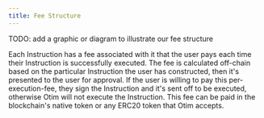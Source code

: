 ```yaml
---
title: Fee Structure
---
```


TODO: add a graphic or diagram to illustrate our fee structure

Each Instruction has a fee associated with it that the user pays each time their Instruction is successfully executed. The fee is calculated off-chain based on the particular Instruction the user has constructed, then it's presented to the user for approval. If the user is willing to pay this per-execution-fee, they sign the Instruction and it's sent off to be executed, otherwise Otim will not execute the Instruction. This fee can be paid in the blockchain's native token or any ERC20 token that Otim accepts.
